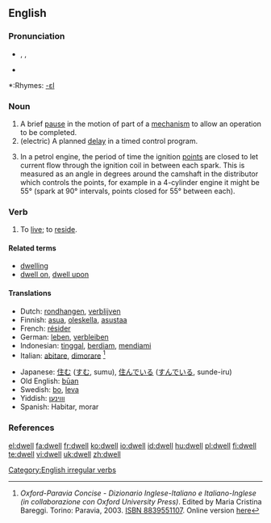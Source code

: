 ==English==

===Pronunciation===
*{{AHD|dwĕl}}, {{IPA|/dwel/}}, {{SAMPA|/dwel/}}
*{{audio|en-us-dwell.ogg|Audio (US)}}

*:Rhymes: [[Rhymes:English:-ɛl|-ɛl]]

===Noun===
{{en-noun}}

# A brief [[pause]] in the motion of part of a [[mechanism]] to allow an operation to be completed.
# (electric) A planned [[delay]] in a timed control program.
# {{automotive}} In a petrol engine, the period of time the ignition [[points]] are closed to let current flow through the ignition coil in between each spark.  This is measured as an angle in degrees around the camshaft in the distributor which controls the points, for example in a 4-cylinder engine it might be 55° (spark at 90° intervals, points closed for 55° between each).

===Verb===
{{en-verb|dwells|dwelling|'''[[dwelt]]''' ''or'' '''[[dwelled]]'''}}

# {{context|intransitive|formal|literary}} To [[live]]; to [[reside]].

====Related terms====
*[[dwelling]]
*[[dwell on]], [[dwell upon]]

====Translations====
{{top}}
*Dutch: [[rondhangen]], [[verblijven]]
*Finnish: [[asua]], [[oleskella]], [[asustaa]]
*French: [[résider]]
*German: [[leben]], [[verbleiben]]
*Indonesian: [[tinggal]], [[diam|berdiam]], [[diam|mendiami]]
*Italian: [[abitare]], [[dimorare]] <ref>''Oxford-Paravia Concise - Dizionario Inglese-Italiano e Italiano-Inglese (in collaborazione con Oxford University Press)''. Edited by Maria Cristina Bareggi. Torino: Paravia, 2003. [[W:Wikipedia:book sources| ISBN 8839551107]]. Online version [http://www.oxfordparavia.it/ here]</ref>
{{mid}}
*Japanese: [[住む]] ([[すむ]], sumu), [[住んでいる]] ([[すんでいる]], sunde-iru)
*Old English: [[buan|būan]]
*Swedish: [[bo]], [[leva]]
*Yiddish: [[וווינען]]
*Spanish: Habitar, morar
{{bottom}}

===References===
<references/>
{{R:Century 1911}}
{{R:Webster 1913}}

[[Category:English irregular verbs]]

[[el:dwell]]
[[fa:dwell]]
[[fr:dwell]]
[[ko:dwell]]
[[io:dwell]]
[[id:dwell]]
[[hu:dwell]]
[[pl:dwell]]
[[fi:dwell]]
[[te:dwell]]
[[vi:dwell]]
[[uk:dwell]]
[[zh:dwell]]